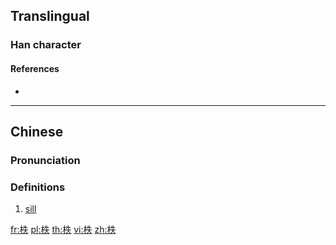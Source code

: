 ==Translingual==

===Han character===
{{Han char|rn=75|rad=木|as=05|sn=9|four=45930|canj=DHQO|ids=⿰木失}}

====References====
* {{Han ref|kx=0520.050|dkj=14641|dj=0908.040|hdz=21184.070|uh=67E3|ud=26595|bh=CF50|bd=53072}}

----

==Chinese==
{{zh-forms}}

===Pronunciation===
{{zh-pron
|m=zhì
|c=dit6
|mc=y
|oc=y
|ma=
|cat=n
}}

===Definitions===
# [[sill]]

[[fr:柣]]
[[pl:柣]]
[[th:柣]]
[[vi:柣]]
[[zh:柣]]